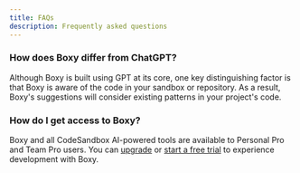 ```yaml
---
title: FAQs
description: Frequently asked questions
---
```


### How does Boxy differ from ChatGPT?
Although Boxy is built using GPT at its core, one key distinguishing factor is that Boxy is aware of the code in your sandbox or repository. As a result, Boxy's suggestions will consider existing patterns in your project's code.

### How do I get access to Boxy?
Boxy and all CodeSandbox AI-powered tools are available to Personal Pro and Team Pro users. You can [upgrade](https://codesandbox.io/pro) or [start a free trial](https://codesandbox.io/pro?team) to experience development with Boxy.
